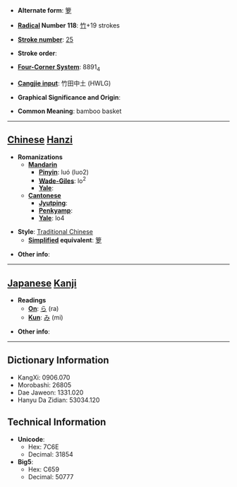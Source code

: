 * '''Alternate form''': [[箩]]

* '''[[Wiktionary:Chinese radical index| Radical]] Number 118''': [[Wiktionary:Chinese radical index 竹|竹]]+19 strokes

* '''[[Wiktionary:Chinese total strokes index|Stroke number]]''': [[Wiktionary:Chinese total strokes index 25|25]]

* '''Stroke order''': 

* '''[[Wiktionary:Chinese four corner index|Four-Corner System]]''': 8891<sub>4</sub>

* '''[[Wiktionary:Chinese Cangjie index|Cangjie input]]''': 竹田中土 (HWLG)

* '''Graphical Significance and Origin''': 

* '''Common Meaning''': bamboo basket

----

== [[Chinese]] [[Hanzi]] ==

* '''Romanizations'''
** '''[[Mandarin]]'''
*** '''[[Pinyin]]''': luó (luo2)
*** '''[[Wade-Giles]]''': lo<sup>2</sup>
*** '''[[Yale]]''': 
** '''[[Cantonese]]'''
*** '''[[Jyutping]]''':
*** '''[[Penkyamp]]''': 
*** '''[[Yale]]''': lo4

* '''Style''': [[Traditional Chinese]] 
** '''[[Simplified Chinese|Simplified]] equivalent''': [[箩]]

* '''Other info''': 

----

== [[Japanese]] [[Kanji]] ==

* '''Readings'''
** '''[[On]]''': [[ら]] (ra)
** '''[[Kun]]''': [[み]] (mi)

* '''Other info''':  

----

== Dictionary Information ==

* KangXi: 0906.070
* Morobashi: 26805
* Dae Jaweon: 1331.020
* Hanyu Da Zidian: 53034.120

== Technical Information ==

* '''Unicode''':
** Hex: 7C6E
** Decimal: 31854
* '''Big5''':
** Hex: C659
** Decimal: 50777